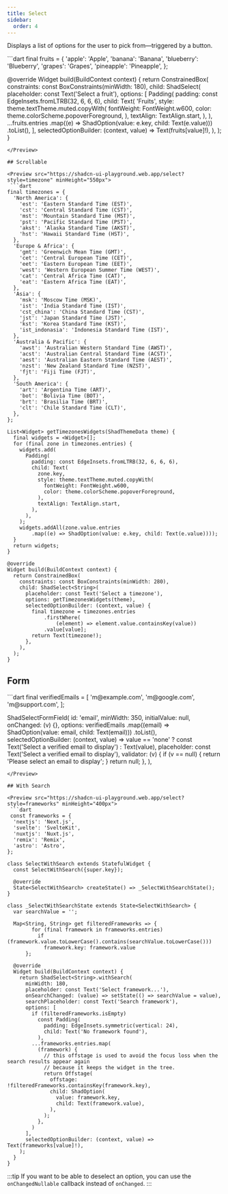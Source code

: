 ```yaml
---
title: Select
sidebar:
  order: 4
---
```



Displays a list of options for the user to pick from—triggered by a button.

<Preview src="https://shadcn-ui-playground.web.app/select" minHeight="300px">
 ```dart
final fruits = {
  'apple': 'Apple',
  'banana': 'Banana',
  'blueberry': 'Blueberry',
  'grapes': 'Grapes',
  'pineapple': 'Pineapple',
};

@override
Widget build(BuildContext context) {
return ConstrainedBox(
constraints: const BoxConstraints(minWidth: 180),
child: ShadSelect<String>(
placeholder: const Text('Select a fruit'),
options: [
Padding(
padding: const EdgeInsets.fromLTRB(32, 6, 6, 6),
child: Text(
'Fruits',
style: theme.textTheme.muted.copyWith(
fontWeight: FontWeight.w600,
color: theme.colorScheme.popoverForeground,
),
textAlign: TextAlign.start,
),
),
...fruits.entries
.map((e) =>
ShadOption(value: e.key, child: Text(e.value)))
.toList(),
],
selectedOptionBuilder: (context, value) =>
Text(fruits[value]!),
),
);
}

````
</Preview>

## Scrollable

<Preview src="https://shadcn-ui-playground.web.app/select?style=timezone" minHeight="550px">
 ```dart
final timezones = {
  'North America': {
    'est': 'Eastern Standard Time (EST)',
    'cst': 'Central Standard Time (CST)',
    'mst': 'Mountain Standard Time (MST)',
    'pst': 'Pacific Standard Time (PST)',
    'akst': 'Alaska Standard Time (AKST)',
    'hst': 'Hawaii Standard Time (HST)',
  },
  'Europe & Africa': {
    'gmt': 'Greenwich Mean Time (GMT)',
    'cet': 'Central European Time (CET)',
    'eet': 'Eastern European Time (EET)',
    'west': 'Western European Summer Time (WEST)',
    'cat': 'Central Africa Time (CAT)',
    'eat': 'Eastern Africa Time (EAT)',
  },
  'Asia': {
    'msk': 'Moscow Time (MSK)',
    'ist': 'India Standard Time (IST)',
    'cst_china': 'China Standard Time (CST)',
    'jst': 'Japan Standard Time (JST)',
    'kst': 'Korea Standard Time (KST)',
    'ist_indonasia': 'Indonesia Standard Time (IST)',
  },
  'Australia & Pacific': {
    'awst': 'Australian Western Standard Time (AWST)',
    'acst': 'Australian Central Standard Time (ACST)',
    'aest': 'Australian Eastern Standard Time (AEST)',
    'nzst': 'New Zealand Standard Time (NZST)',
    'fjt': 'Fiji Time (FJT)',
  },
  'South America': {
    'art': 'Argentina Time (ART)',
    'bot': 'Bolivia Time (BOT)',
    'brt': 'Brasilia Time (BRT)',
    'clt': 'Chile Standard Time (CLT)',
  },
};

List<Widget> getTimezonesWidgets(ShadThemeData theme) {
  final widgets = <Widget>[];
  for (final zone in timezones.entries) {
    widgets.add(
      Padding(
        padding: const EdgeInsets.fromLTRB(32, 6, 6, 6),
        child: Text(
          zone.key,
          style: theme.textTheme.muted.copyWith(
            fontWeight: FontWeight.w600,
            color: theme.colorScheme.popoverForeground,
          ),
          textAlign: TextAlign.start,
        ),
      ),
    );
    widgets.addAll(zone.value.entries
        .map((e) => ShadOption(value: e.key, child: Text(e.value))));
  }
  return widgets;
}

@override
Widget build(BuildContext context) {
  return ConstrainedBox(
    constraints: const BoxConstraints(minWidth: 280),
    child: ShadSelect<String>(
      placeholder: const Text('Select a timezone'),
      options: getTimezonesWidgets(theme),
      selectedOptionBuilder: (context, value) {
        final timezone = timezones.entries
            .firstWhere(
                (element) => element.value.containsKey(value))
            .value[value];
        return Text(timezone!);
      },
    ),
  );
}
````

</Preview>

## Form

<Preview src="https://shadcn-ui-playground.web.app/form?style=selectField" minHeight="400px">
 ```dart
final verifiedEmails = [
  'm@example.com',
  'm@google.com',
  'm@support.com',
];

ShadSelectFormField<String>(
id: 'email',
minWidth: 350,
initialValue: null,
onChanged: (v) {},
options: verifiedEmails
.map((email) =>
ShadOption(value: email, child: Text(email)))
.toList(),
selectedOptionBuilder: (context, value) => value ==
'none'
? const Text('Select a verified email to display')
: Text(value),
placeholder:
const Text('Select a verified email to display'),
validator: (v) {
if (v == null) {
return 'Please select an email to display';
}
return null;
},
),

````
</Preview>

## With Search

<Preview src="https://shadcn-ui-playground.web.app/select?style=frameworks" minHeight="400px">
 ```dart
 const frameworks = {
  'nextjs': 'Next.js',
  'svelte': 'SvelteKit',
  'nuxtjs': 'Nuxt.js',
  'remix': 'Remix',
  'astro': 'Astro',
};

class SelectWithSearch extends StatefulWidget {
  const SelectWithSearch({super.key});

  @override
  State<SelectWithSearch> createState() => _SelectWithSearchState();
}

class _SelectWithSearchState extends State<SelectWithSearch> {
  var searchValue = '';

  Map<String, String> get filteredFrameworks => {
        for (final framework in frameworks.entries)
          if (framework.value.toLowerCase().contains(searchValue.toLowerCase()))
            framework.key: framework.value
      };

  @override
  Widget build(BuildContext context) {
    return ShadSelect<String>.withSearch(
      minWidth: 180,
      placeholder: const Text('Select framework...'),
      onSearchChanged: (value) => setState(() => searchValue = value),
      searchPlaceholder: const Text('Search framework'),
      options: [
        if (filteredFrameworks.isEmpty)
          const Padding(
            padding: EdgeInsets.symmetric(vertical: 24),
            child: Text('No framework found'),
          ),
        ...frameworks.entries.map(
          (framework) {
            // this offstage is used to avoid the focus loss when the search results appear again
            // because it keeps the widget in the tree.
            return Offstage(
              offstage: !filteredFrameworks.containsKey(framework.key),
              child: ShadOption(
                value: framework.key,
                child: Text(framework.value),
              ),
            );
          },
        )
      ],
      selectedOptionBuilder: (context, value) => Text(frameworks[value]!),
    );
  }
}
````

</Preview>

:::tip
If you want to be able to deselect an option, you can use the `onChangedNullable` callback instead of `onChanged`.
:::
